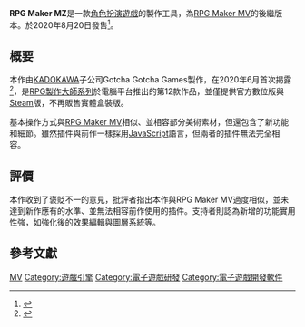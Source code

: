{{NoteTA
| G1 = IT
| G2 = Games
}}
{{Infobox VG
| title       = RPG Maker MZ
| japanese    = RPGツクールMZ
| genre       = [[电子角色扮演游戏|角色扮演遊戲]]製作工具
| platforms   = [[Microsoft_Windows|Microsoft Windows]] [[Microsoft_Windows_8.1|8.1]] / [[Microsoft_Windows_10|10]]<br />[[Mac_OS_X|Mac OS X]] [[OS_X_Yosemite|10.10]]
| developer   = Gotcha Gotcha Games
| publisher   = Gotcha Gotcha Games
| series      = [[RPG製作大師|RPG製作大師]]
| modes       = 單人
| released    = {{vgrelease|WW|2020年8月20日}}
}}
'''RPG Maker MZ'''是一款[[角色扮演游戏|角色扮演遊戲]]的製作工具，為[[RPG_Maker_MV|RPG Maker MV]]的後繼版本。於2020年8月20日發售<ref>{{Cite web|title=RPGMakerWeb 在 Twitter 上|url=https://twitter.com/rpgmakerweb/status/1283658202425561088|access-date=2020-07-16|website=Twitter|language=en|archive-date=2022-03-27|archive-url=https://web.archive.org/web/20220327150602/https://twitter.com/rpgmakerweb/status/1283658202425561088}}</ref>。

== 概要 ==
本作由[[KADOKAWA|KADOKAWA]]子公司Gotcha Gotcha Games製作，在2020年6月首次揭露<ref>{{Cite web|title=A new RPG Maker is on the horizon|url=https://www.destructoid.com/a-new-rpg-maker-is-on-the-horizon-593342.phtml|access-date=2020-06-07|website=Destructoid|language=en}}</ref>，是[[RPG製作大師|RPG製作大師系列]]於電腦平台推出的第12款作品，並僅提供官方數位版與[[Steam|Steam]]版，不再販售實體盒裝版。

基本操作方式與[[RPG_Maker_MV|RPG Maker MV]]相似、並相容部分美術素材，但還包含了新功能和細節。雖然插件與前作一樣採用[[JavaScript|JavaScript]]語言，但兩者的插件無法完全相容。

== 評價 ==
本作收到了褒貶不一的意見，批評者指出本作與RPG Maker MV過度相似，並未達到新作應有的水準、並無法相容前作使用的插件。支持者則認為新增的功能實用性強，如強化後的效果編輯與圖層系統等。
==參考文獻==
{{Reflist}}

{{RPG Maker 系列}}

[[Category:RPG製作大師|MV]]
[[Category:遊戲引擎|Category:遊戲引擎]]
[[Category:電子遊戲研發|Category:電子遊戲研發]]
[[Category:電子遊戲開發軟件|Category:電子遊戲開發軟件]]